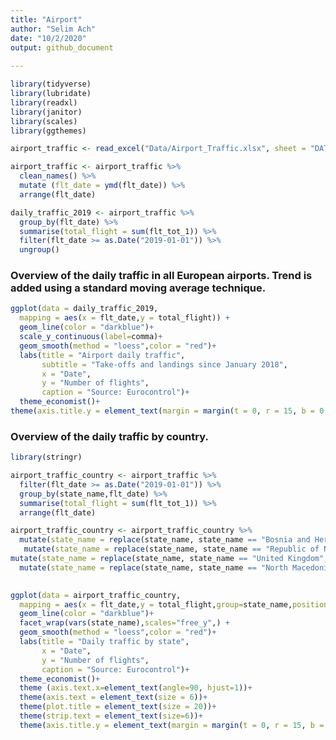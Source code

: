 ```yaml
---
title: "Airport"
author: "Selim Ach"
date: "10/2/2020"
output: github_document
 
---
```


```r

library(tidyverse)
library(lubridate)
library(readxl)
library(janitor)
library(scales)
library(ggthemes)

airport_traffic <- read_excel("Data/Airport_Traffic.xlsx", sheet = "DATA")

airport_traffic <- airport_traffic %>%
  clean_names() %>% 
  mutate (flt_date = ymd(flt_date)) %>% 
  arrange(flt_date)

daily_traffic_2019 <- airport_traffic %>%
  group_by(flt_date) %>%
  summarise(total_flight = sum(flt_tot_1)) %>% 
  filter(flt_date >= as.Date("2019-01-01")) %>% 
  ungroup()
```

### Overview of the daily traffic in all European airports. Trend is added using a standard moving average technique.

```r

ggplot(data = daily_traffic_2019,
  mapping = aes(x = flt_date,y = total_flight)) +
  geom_line(color = "darkblue")+
  scale_y_continuous(label=comma)+
  geom_smooth(method = "loess",color = "red")+
  labs(title = "Airport daily traffic",
       subtitle = "Take-offs and landings since January 2018",
       x = "Date",
       y = "Number of flights",
       caption = "Source: Eurocontrol")+
  theme_economist()+
theme(axis.title.y = element_text(margin = margin(t = 0, r = 15, b = 0, l = 0)))

```

### Overview of the daily traffic by country. 

```r

library(stringr)

airport_traffic_country <- airport_traffic %>% 
  filter(flt_date >= as.Date("2019-01-01")) %>% 
  group_by(state_name,flt_date) %>% 
  summarise(total_flight = sum(flt_tot_1)) %>% 
  arrange(flt_date)

airport_traffic_country <- airport_traffic_country %>% 
  mutate(state_name = replace(state_name, state_name == "Bosnia and Herzegovina","Bosnia & Herzeg." )) %>% 
   mutate(state_name = replace(state_name, state_name == "Republic of North Macedonia	","Rep. North Macedonia" )) %>% 
mutate(state_name = replace(state_name, state_name == "United Kingdom","UK" )) %>% 
  mutate(state_name = replace(state_name, state_name == "North Macedonia	","N. Macedonia" ))
  

ggplot(data = airport_traffic_country,
  mapping = aes(x = flt_date,y = total_flight,group=state_name,position="dodge")) +
  geom_line(color = "darkblue")+
  facet_wrap(vars(state_name),scales="free_y",) +
  geom_smooth(method = "loess",color = "red")+
  labs(title = "Daily traffic by state",
       x = "Date",
       y = "Number of flights",
       caption = "Source: Eurocontrol")+
  theme_economist()+
  theme (axis.text.x=element_text(angle=90, hjust=1))+
  theme(axis.text = element_text(size = 6))+   
  theme(plot.title = element_text(size = 20))+
  theme(strip.text = element_text(size=6))+
  theme(axis.title.y = element_text(margin = margin(t = 0, r = 15, b = 0, l = 0)))

```






